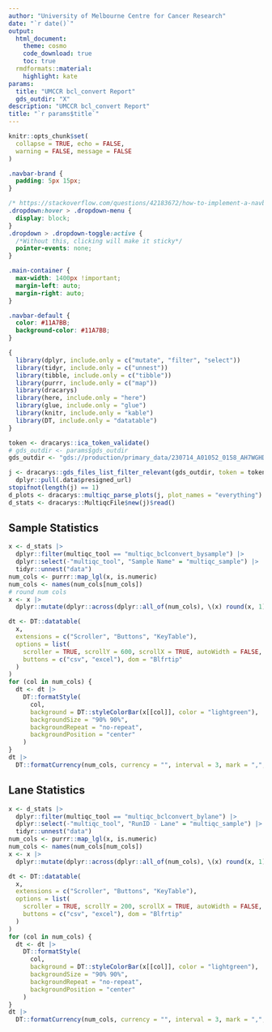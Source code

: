 ```yaml
---
author: "University of Melbourne Centre for Cancer Research"
date: "`r date()`"
output:
  html_document:
    theme: cosmo
    code_download: true
    toc: true
  rmdformats::material:
    highlight: kate
params:
  title: "UMCCR bcl_convert Report"
  gds_outdir: "X"
description: "UMCCR bcl_convert Report"
title: "`r params$title`"
---
```


```r
knitr::opts_chunk$set(
  collapse = TRUE, echo = FALSE,
  warning = FALSE, message = FALSE
)
```

```css
.navbar-brand {
  padding: 5px 15px;
}

/* https://stackoverflow.com/questions/42183672/how-to-implement-a-navbar-dropdown-hover-in-bootstrap-v4/48224232#48224232 */
.dropdown:hover > .dropdown-menu {
  display: block;
}
.dropdown > .dropdown-toggle:active {
  /*Without this, clicking will make it sticky*/
  pointer-events: none;
}

.main-container {
  max-width: 1400px !important;
  margin-left: auto;
  margin-right: auto;
}

.navbar-default {
  color: #11A7BB;
  background-color: #11A7BB;
}
```


```r
{
  library(dplyr, include.only = c("mutate", "filter", "select"))
  library(tidyr, include.only = c("unnest"))
  library(tibble, include.only = c("tibble"))
  library(purrr, include.only = c("map"))
  library(dracarys)
  library(here, include.only = "here")
  library(glue, include.only = "glue")
  library(knitr, include.only = "kable")
  library(DT, include.only = "datatable")
}
```

```r
token <- dracarys::ica_token_validate()
# gds_outdir <- params$gds_outdir
gds_outdir <- "gds://production/primary_data/230714_A01052_0158_AH7WGHDSX7/202307151453444c/230714_A01052_0158_AH7WGHDSX7_bclconvert_multiqc"

j <- dracarys::gds_files_list_filter_relevant(gds_outdir, token = token, include = "PresignedUrl") |>
  dplyr::pull(.data$presigned_url)
stopifnot(length(j) == 1)
d_plots <- dracarys::multiqc_parse_plots(j, plot_names = "everything")
d_stats <- dracarys::MultiqcFile$new(j)$read()
```

## Sample Statistics

```r
x <- d_stats |>
  dplyr::filter(multiqc_tool == "multiqc_bclconvert_bysample") |>
  dplyr::select(-"multiqc_tool", "Sample Name" = "multiqc_sample") |>
  tidyr::unnest("data")
num_cols <- purrr::map_lgl(x, is.numeric)
num_cols <- names(num_cols[num_cols])
# round num cols
x <- x |>
  dplyr::mutate(dplyr::across(dplyr::all_of(num_cols), \(x) round(x, 1)))

dt <- DT::datatable(
  x,
  extensions = c("Scroller", "Buttons", "KeyTable"),
  options = list(
    scroller = TRUE, scrollY = 600, scrollX = TRUE, autoWidth = FALSE, keys = TRUE,
    buttons = c("csv", "excel"), dom = "Blfrtip"
  )
)
for (col in num_cols) {
  dt <- dt |>
    DT::formatStyle(
      col,
      background = DT::styleColorBar(x[[col]], color = "lightgreen"),
      backgroundSize = "90% 90%",
      backgroundRepeat = "no-repeat",
      backgroundPosition = "center"
    )
}
dt |>
  DT::formatCurrency(num_cols, currency = "", interval = 3, mark = ",", digits = 0)
```

## Lane Statistics

```r
x <- d_stats |>
  dplyr::filter(multiqc_tool == "multiqc_bclconvert_bylane") |>
  dplyr::select(-"multiqc_tool", "RunID - Lane" = "multiqc_sample") |>
  tidyr::unnest("data")
num_cols <- purrr::map_lgl(x, is.numeric)
num_cols <- names(num_cols[num_cols])
x <- x |>
  dplyr::mutate(dplyr::across(dplyr::all_of(num_cols), \(x) round(x, 1)))

dt <- DT::datatable(
  x,
  extensions = c("Scroller", "Buttons", "KeyTable"),
  options = list(
    scroller = TRUE, scrollY = 200, scrollX = TRUE, autoWidth = FALSE, keys = TRUE,
    buttons = c("csv", "excel"), dom = "Blfrtip"
  )
)
for (col in num_cols) {
  dt <- dt |>
    DT::formatStyle(
      col,
      background = DT::styleColorBar(x[[col]], color = "lightgreen"),
      backgroundSize = "90% 90%",
      backgroundRepeat = "no-repeat",
      backgroundPosition = "center"
    )
}
dt |>
  DT::formatCurrency(num_cols, currency = "", interval = 3, mark = ",", digits = 0)
```
